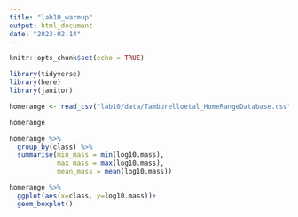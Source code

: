 ```yaml
---
title: "lab10_warmup"
output: html_document
date: "2023-02-14"
---
```


```r
knitr::opts_chunk$set(echo = TRUE)
```

```r
library(tidyverse)
library(here)
library(janitor)
```


```r
homerange <- read_csv("lab10/data/Tamburelloetal_HomeRangeDatabase.csv")
```

```r
homerange
```
```r
homerange %>% 
  group_by(class) %>% 
  summarise(min_mass = min(log10.mass),
            max_mass = max(log10.mass),
            mean_mass = mean(log10.mass))
```

```r
homerange %>% 
  ggplot(aes(x=class, y=log10.mass))+
  geom_boxplot()
```

